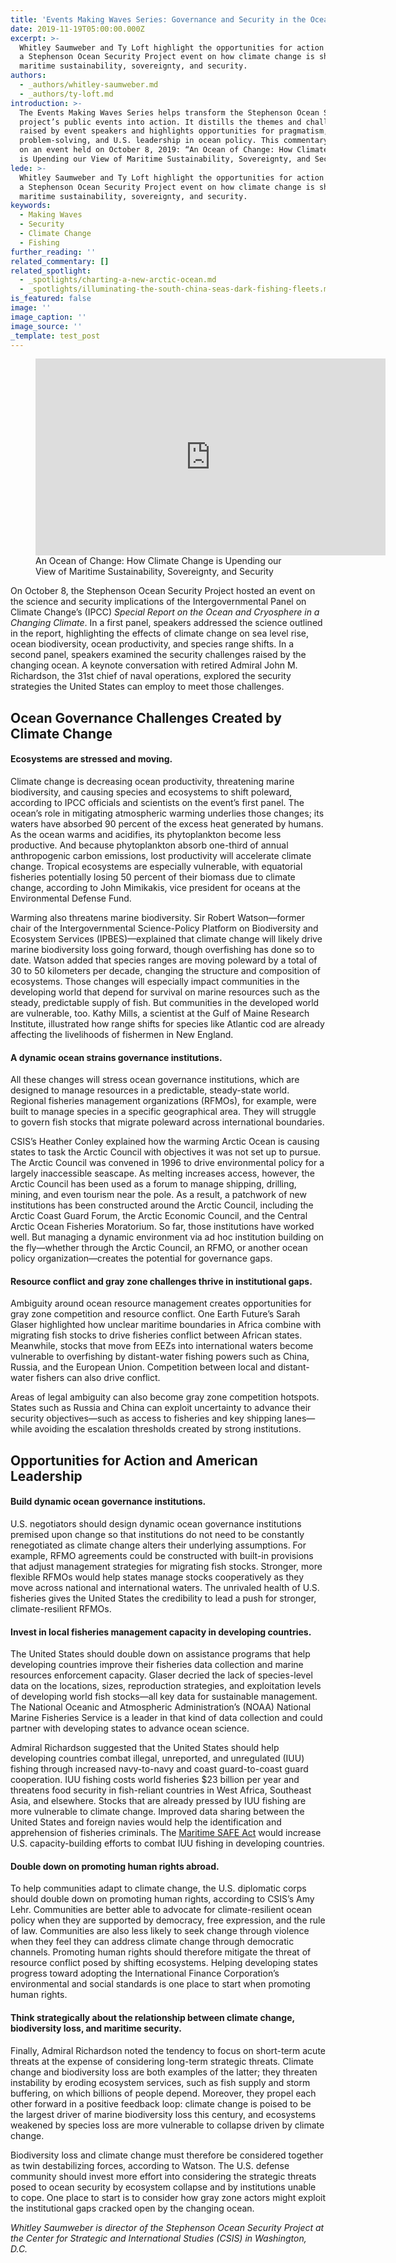 ```yaml
---
title: 'Events Making Waves Series: Governance and Security in the Ocean of Change'
date: 2019-11-19T05:00:00.000Z
excerpt: >-
  Whitley Saumweber and Ty Loft highlight the opportunities for action raised in
  a Stephenson Ocean Security Project event on how climate change is shaping
  maritime sustainability, sovereignty, and security.
authors:
  - _authors/whitley-saumweber.md
  - _authors/ty-loft.md
introduction: >-
  The Events Making Waves Series helps transform the Stephenson Ocean Security
  project’s public events into action. It distills the themes and challenges
  raised by event speakers and highlights opportunities for pragmatism,
  problem-solving, and U.S. leadership in ocean policy. This commentary focuses
  on an event held on October 8, 2019: “An Ocean of Change: How Climate Change
  is Upending our View of Maritime Sustainability, Sovereignty, and Security.”
lede: >-
  Whitley Saumweber and Ty Loft highlight the opportunities for action raised in
  a Stephenson Ocean Security Project event on how climate change is shaping
  maritime sustainability, sovereignty, and security.
keywords:
  - Making Waves
  - Security
  - Climate Change
  - Fishing
further_reading: ''
related_commentary: []
related_spotlight:
  - _spotlights/charting-a-new-arctic-ocean.md
  - _spotlights/illuminating-the-south-china-seas-dark-fishing-fleets.md
is_featured: false
image: ''
image_caption: ''
image_source: ''
_template: test_post
---
```



<figure class="post-feature-video"> <div class="video-wrapper"><iframe width="560" height="315" src="https://www.youtube.com/embed/-denKHLBOAI" frameborder="0" allow="accelerometer; autoplay; encrypted-media; gyroscope; picture-in-picture" allowfullscreen></iframe></div> <figcaption class="img-caption">An Ocean of Change: How Climate Change is Upending our View of Maritime Sustainability, Sovereignty, and Security</figcaption> </figure>

On October 8, the Stephenson Ocean Security Project hosted an event on the science and security implications of the Intergovernmental Panel on Climate Change’s (IPCC) _Special Report on the Ocean and Cryosphere in a Changing Climate_. In a first panel, speakers addressed the science outlined in the report, highlighting the effects of climate change on sea level rise, ocean biodiversity, ocean productivity, and species range shifts. In a second panel, speakers examined the security challenges raised by the changing ocean. A keynote conversation with retired Admiral John M. Richardson, the 31st chief of naval operations, explored the security strategies the United States can employ to meet those challenges.

## **Ocean Governance Challenges Created by Climate Change**

#### **Ecosystems are stressed and moving.**

Climate change is decreasing ocean productivity, threatening marine biodiversity, and causing species and ecosystems to shift poleward, according to IPCC officials and scientists on the event’s first panel. The ocean’s role in mitigating atmospheric warming underlies those changes; its waters have absorbed 90 percent of the excess heat generated by humans. As the ocean warms and acidifies, its phytoplankton become less productive. And because phytoplankton absorb one-third of annual anthropogenic carbon emissions, lost productivity will accelerate climate change. Tropical ecosystems are especially vulnerable, with equatorial fisheries potentially losing 50 percent of their biomass due to climate change, according to John Mimikakis, vice president for oceans at the Environmental Defense Fund.

Warming also threatens marine biodiversity. Sir Robert Watson—former chair of the Intergovernmental Science-Policy Platform on Biodiversity and Ecosystem Services (IPBES)—explained that climate change will likely drive marine biodiversity loss going forward, though overfishing has done so to date. Watson added that species ranges are moving poleward by a total of 30 to 50 kilometers per decade, changing the structure and composition of ecosystems. Those changes will especially impact communities in the developing world that depend for survival on marine resources such as the steady, predictable supply of fish. But communities in the developed world are vulnerable, too. Kathy Mills, a scientist at the Gulf of Maine Research Institute, illustrated how range shifts for species like Atlantic cod are already affecting the livelihoods of fishermen in New England.

#### **A dynamic ocean strains governance institutions.**

All these changes will stress ocean governance institutions, which are designed to manage resources in a predictable, steady-state world. Regional fisheries management organizations (RFMOs), for example, were built to manage species in a specific geographical area. They will struggle to govern fish stocks that migrate poleward across international boundaries.

CSIS’s Heather Conley explained how the warming Arctic Ocean is causing states to task the Arctic Council with objectives it was not set up to pursue. The Arctic Council was convened in 1996 to drive environmental policy for a largely inaccessible seascape. As melting increases access, however, the Arctic Council has been used as a forum to manage shipping, drilling, mining, and even tourism near the pole. As a result, a patchwork of new institutions has been constructed around the Arctic Council, including the Arctic Coast Guard Forum, the Arctic Economic Council, and the Central Arctic Ocean Fisheries Moratorium. So far, those institutions have worked well. But managing a dynamic environment via ad hoc institution building on the fly—whether through the Arctic Council, an RFMO, or another ocean policy organization—creates the potential for governance gaps.

#### **Resource conflict and gray zone challenges thrive in institutional gaps.**

Ambiguity around ocean resource management creates opportunities for gray zone competition and resource conflict. One Earth Future’s Sarah Glaser highlighted how unclear maritime boundaries in Africa combine with migrating fish stocks to drive fisheries conflict between African states. Meanwhile, stocks that move from EEZs into international waters become vulnerable to overfishing by distant-water fishing powers such as China, Russia, and the European Union. Competition between local and distant-water fishers can also drive conflict.

Areas of legal ambiguity can also become gray zone competition hotspots. States such as Russia and China can exploit uncertainty to advance their security objectives—such as access to fisheries and key shipping lanes—while avoiding the escalation thresholds created by strong institutions.

## **Opportunities for Action and American Leadership**

#### **Build dynamic ocean governance institutions.**

U.S. negotiators should design dynamic ocean governance institutions premised upon change so that institutions do not need to be constantly renegotiated as climate change alters their underlying assumptions. For example, RFMO agreements could be constructed with built-in provisions that adjust management strategies for migrating fish stocks. Stronger, more flexible RFMOs would help states manage stocks cooperatively as they move across national and international waters. The unrivaled health of U.S. fisheries gives the United States the credibility to lead a push for stronger, climate-resilient RFMOs.

#### **Invest in local fisheries management capacity in developing countries.**

The United States should double down on assistance programs that help developing countries improve their fisheries data collection and marine resources enforcement capacity. Glaser decried the lack of species-level data on the locations, sizes, reproduction strategies, and exploitation levels of developing world fish stocks—all key data for sustainable management. The National Oceanic and Atmospheric Administration’s (NOAA) National Marine Fisheries Service is a leader in that kind of data collection and could partner with developing states to advance ocean science.

Admiral Richardson suggested that the United States should help developing countries combat illegal, unreported, and unregulated (IUU) fishing through increased navy-to-navy and coast guard-to-coast guard cooperation. IUU fishing costs world fisheries $23 billion per year and threatens food security in fish-reliant countries in West Africa, Southeast Asia, and elsewhere. Stocks that are already pressed by IUU fishing are more vulnerable to climate change. Improved data sharing between the United States and foreign navies would help the identification and apprehension of fisheries criminals. The [Maritime SAFE Act](https://www.csis.org/analysis/fishing-national-defense-authorization-unpacking-maritime-safe-act) would increase U.S. capacity-building efforts to combat IUU fishing in developing countries.

#### **Double down on promoting human rights abroad.**

To help communities adapt to climate change, the U.S. diplomatic corps should double down on promoting human rights, according to CSIS’s Amy Lehr. Communities are better able to advocate for climate-resilient ocean policy when they are supported by democracy, free expression, and the rule of law. Communities are also less likely to seek change through violence when they feel they can address climate change through democratic channels. Promoting human rights should therefore mitigate the threat of resource conflict posed by shifting ecosystems. Helping developing states progress toward adopting the International Finance Corporation’s environmental and social standards is one place to start when promoting human rights.

#### **Think strategically about the relationship between climate change, biodiversity loss, and maritime security.**

Finally, Admiral Richardson noted the tendency to focus on short-term acute threats at the expense of considering long-term strategic threats. Climate change and biodiversity loss are both examples of the latter; they threaten instability by eroding ecosystem services, such as fish supply and storm buffering, on which billions of people depend. Moreover, they propel each other forward in a positive feedback loop: climate change is poised to be the largest driver of marine biodiversity loss this century, and ecosystems weakened by species loss are more vulnerable to collapse driven by climate change.

Biodiversity loss and climate change must therefore be considered together as twin destabilizing forces, according to Watson. The U.S. defense community should invest more effort into considering the strategic threats posed to ocean security by ecosystem collapse and by institutions unable to cope. One place to start is to consider how gray zone actors might exploit the institutional gaps cracked open by the changing ocean.

_Whitley Saumweber is director of the Stephenson Ocean Security Project at the Center for Strategic and International Studies (CSIS) in Washington, D.C._
